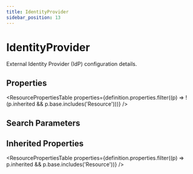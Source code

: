 ```yaml
---
title: IdentityProvider
sidebar_position: 13
---
```


# IdentityProvider

External Identity Provider (IdP) configuration details.



## Properties

<ResourcePropertiesTable properties={definition.properties.filter((p) => !(p.inherited && p.base.includes('Resource')))} />

## Search Parameters

<SearchParamsTable searchParams={definition.searchParameters} />

## Inherited Properties

<ResourcePropertiesTable properties={definition.properties.filter((p) => p.inherited && p.base.includes('Resource'))} />


